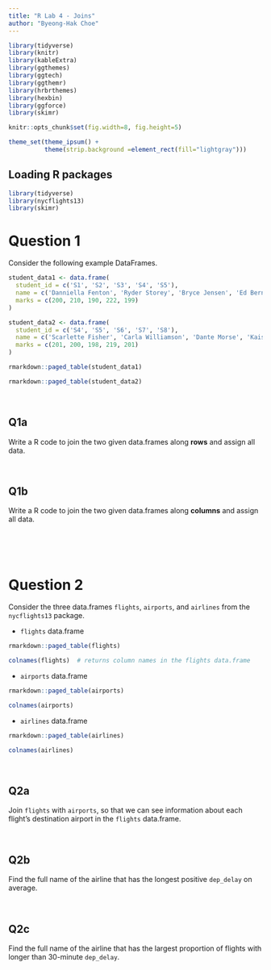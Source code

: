 ```yaml
---
title: "R Lab 4 - Joins"
author: "Byeong-Hak Choe"
---
```


```r
library(tidyverse)
library(knitr)
library(kableExtra)
library(ggthemes)
library(ggtech)
library(ggthemr)
library(hrbrthemes)
library(hexbin)
library(ggforce)
library(skimr)

knitr::opts_chunk$set(fig.width=8, fig.height=5)  

theme_set(theme_ipsum() +
          theme(strip.background =element_rect(fill="lightgray")))


```

## Loading R packages

```r
library(tidyverse)
library(nycflights13)
library(skimr)
```


# Question 1


Consider the following example DataFrames.
```r
student_data1 <- data.frame(
  student_id = c('S1', 'S2', 'S3', 'S4', 'S5'),
  name = c('Danniella Fenton', 'Ryder Storey', 'Bryce Jensen', 'Ed Bernal', 'Kwame Morin'),
  marks = c(200, 210, 190, 222, 199)
)

student_data2 <- data.frame(
  student_id = c('S4', 'S5', 'S6', 'S7', 'S8'),
  name = c('Scarlette Fisher', 'Carla Williamson', 'Dante Morse', 'Kaiser William', 'Madeeha Preston'),
  marks = c(201, 200, 198, 219, 201)
)

```




```r
rmarkdown::paged_table(student_data1)
```


```r
rmarkdown::paged_table(student_data2)
```


<br>

## Q1a
Write a R code to join the two given data.frames along **rows** and assign all data.


<br>


## Q1b
Write a R code to join the two given data.frames along **columns** and assign all data.



<br><br><br>

# Question 2

Consider the three data.frames `flights`, `airports`, and `airlines` from the `nycflights13` package.


- `flights` data.frame
```r
rmarkdown::paged_table(flights)
```

```r
colnames(flights)  # returns column names in the flights data.frame
```

- `airports` data.frame
```r
rmarkdown::paged_table(airports)
```

```r
colnames(airports)  
```


- `airlines` data.frame

```r
rmarkdown::paged_table(airlines)
```

```r
colnames(airlines)
```

<br>

## Q2a

Join `flights` with `airports`, so that we can see information about each flight's destination airport in the `flights` data.frame.



<br>

## Q2b

Find the full name of the airline that has the longest positive `dep_delay` on average.



<br>

## Q2c

Find the full name of the airline that has the largest proportion of flights with longer than 30-minute `dep_delay`.



